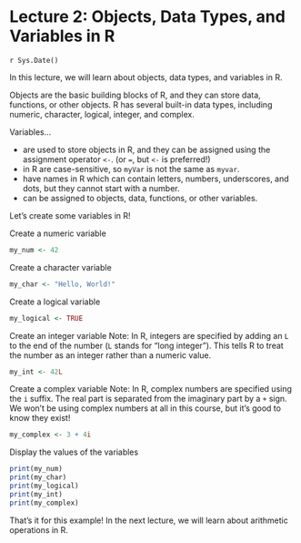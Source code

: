 # Lecture 2: Objects, Data Types, and Variables in R
`r Sys.Date()`

In this lecture, we will learn about objects, data types, and variables in R.

Objects are the basic building blocks of R, and they can store data,
functions, or other objects. R has several built-in data types,
including numeric, character, logical, integer, and complex.

Variables...

- are used to store objects in R, and they can be assigned using the assignment operator `<-`. (or `=`, but `<-` is preferred!)
- in R are case-sensitive, so `myVar` is not the same as `myvar`.
- have names in R which can contain letters, numbers, underscores, and dots, but they cannot start with a number.
- can be assigned to objects, data, functions, or other variables.

Let's create some variables in R!

Create a numeric variable

```r
my_num <- 42
```

Create a character variable

```r
my_char <- "Hello, World!"
```

Create a logical variable

```r
my_logical <- TRUE
```

Create an integer variable
Note: In R, integers are specified by adding an `L` to the end of the number (`L` stands for "long integer").
This tells R to treat the number as an integer rather than a numeric value.

```r
my_int <- 42L
```

Create a complex variable
Note: In R, complex numbers are specified using the `i` suffix.
The real part is separated from the imaginary part by a `+` sign.
We won't be using complex numbers at all in this course, but it's good to know they exist!

```r
my_complex <- 3 + 4i
```

Display the values of the variables

```r
print(my_num)
print(my_char)
print(my_logical)
print(my_int)
print(my_complex)
```

That's it for this example! In the next lecture, we will learn about arithmetic operations in R.
